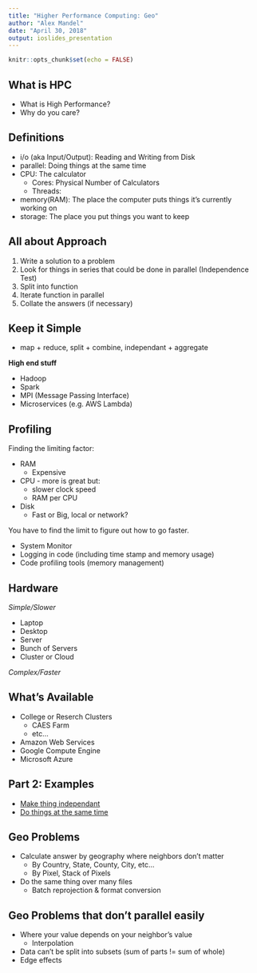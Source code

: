 ```yaml
---
title: "Higher Performance Computing: Geo"
author: "Alex Mandel"
date: "April 30, 2018"
output: ioslides_presentation
---
```


```r
knitr::opts_chunk$set(echo = FALSE)
```

## What is HPC

* What is High Performance?
* Why do you care?

## Definitions

* i/o (aka Input/Output): Reading and Writing from Disk
* parallel: Doing things at the same time
* CPU: The calculator
    * Cores: Physical Number of Calculators
    * Threads: 
* memory(RAM): The place the computer puts things it's currently working on
* storage: The place you put things you want to keep


## All about Approach

1. Write a solution to a problem
2. Look for things in series that could be done in parallel (Independence Test)
3. Split into function
4. Iterate function in parallel
5. Collate the answers (if necessary)

## Keep it Simple

* map + reduce, split + combine, independant + aggregate

**High end stuff**

* Hadoop
* Spark
* MPI (Message Passing Interface)
* Microservices (e.g. AWS Lambda)

## Profiling

Finding the limiting factor:

* RAM
    * Expensive
* CPU - more is great but:
    * slower clock speed
    * RAM per CPU
* Disk
    * Fast or Big, local or network?

You have to find the limit to figure out how to go faster.

* System Monitor
* Logging in code (including time stamp and memory usage)
* Code profiling tools (memory management)

## Hardware

*Simple/Slower*

* Laptop
* Desktop
* Server
* Bunch of Servers
* Cluster or Cloud

*Complex/Faster*

## What's Available

* College or Reserch Clusters
     * CAES Farm
     * etc...
* Amazon Web Services
* Google Compute Engine
* Microsoft Azure

## Part 2: Examples

* [Make thing independant]()
* [Do things at the same time](https://github.com/wildintellect/lenscorrection)

## Geo Problems

* Calculate answer by geography where neighbors don't matter
   * By Country, State, County, City, etc...
   * By Pixel, Stack of Pixels
* Do the same thing over many files
   * Batch reprojection & format conversion

## Geo Problems that don't parallel easily

* Where your value depends on your neighbor's value
    * Interpolation
* Data can't be split into subsets (sum of parts != sum of whole)
* Edge effects